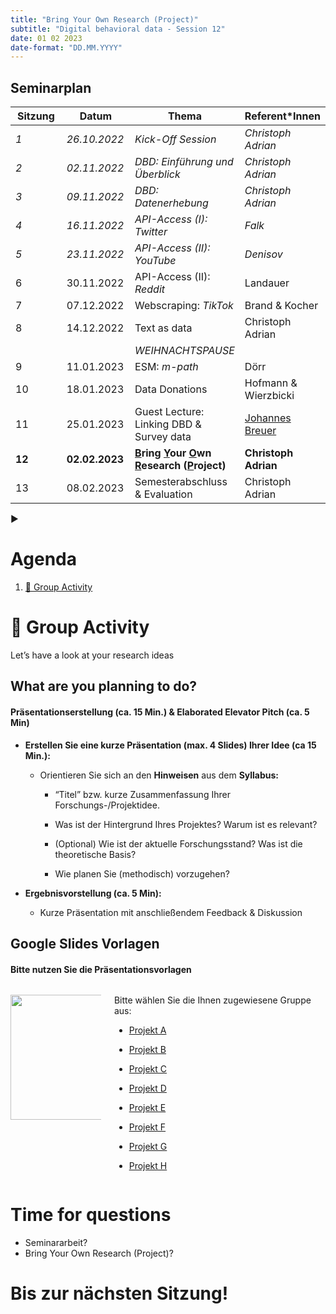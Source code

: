 ```yaml
---
title: "Bring Your Own Research (Project)" 
subtitle: "Digital behavioral data - Session 12"
date: 01 02 2023
date-format: "DD.MM.YYYY"
---
```


## Seminarplan {.smaller}

| Sitzung                                                | Datum                                                           | Thema                                                                                                           | Referent\*Innen                                                       |
|------------------|------------------|--------------------|------------------|
| [*1*]{.rn rn-type="strike-through" rn-color="#E6002E"} | [*26.10.2022*]{.rn rn-type="strike-through" rn-color="#E6002E"} | [*Kick-Off Session*]{.rn rn-type="strike-through" rn-color="#E6002E"}                                           | [*Christoph Adrian*]{.rn rn-type="strike-through" rn-color="#E6002E"} |
| [*2*]{.rn rn-type="strike-through" rn-color="#E6002E"} | [*02.11.2022*]{.rn rn-type="strike-through" rn-color="#E6002E"} | [*DBD: Einführung und Überblick*]{.rn rn-type="strike-through" rn-color="#E6002E"}                              | [*Christoph Adrian*]{.rn rn-type="strike-through" rn-color="#E6002E"} |
| [*3*]{.rn rn-type="strike-through" rn-color="#E6002E"} | [*09.11.2022*]{.rn rn-type="strike-through" rn-color="#E6002E"} | [*DBD: Datenerhebung*]{.rn rn-type="strike-through" rn-color="#E6002E"}                                         | [*Christoph Adrian*]{.rn rn-type="strike-through" rn-color="#E6002E"} |
| [*4*]{.rn rn-type="highlight"}                         | [*16.11.2022*]{.rn rn-type="highlight"}                         | [*API-Access (I): Twitter*]{.rn rn-type="highlight"}                                                            | [*Falk*]{.rn rn-type="highlight"}                                     |
| *5*                                                    | *23.11.2022*                                                    | *API-Access (II): YouTube*                                                                                      | *Denisov*                                                             |
| 6                                                      | 30.11.2022                                                      | API-Access (II): *Reddit*                                                                                       | Landauer                                                              |
| 7                                                      | 07.12.2022                                                      | Webscraping: *TikTok*                                                                                           | Brand & Kocher                                                        |
| 8                                                      | 14.12.2022                                                      | Text as data                                                                                                    | Christoph Adrian                                                      |
|                                                        |                                                                 | *WEIHNACHTSPAUSE*                                                                                               |                                                                       |
| 9                                                      | 11.01.2023                                                      | ESM: *m-path*                                                                                                   | Dörr                                                                  |
| 10                                                     | 18.01.2023                                                      | Data Donations                                                                                                  | Hofmann & Wierzbicki                                                  |
| 11                                                     | 25.01.2023                                                      | Guest Lecture: Linking DBD & Survey data                                                                        | [Johannes Breuer](https://www.johannesbreuer.com/)                    |
| **12**                                                 | **02.02.2023**                                                  | [**B**]{.underline}**ring [Y]{.underline}our [O]{.underline}wn [R]{.underline}esearch ([P]{.underline}roject)** | **Christoph Adrian**                                                  |
| 13                                                     | 08.02.2023                                                      | Semesterabschluss & Evaluation                                                                                  | Christoph Adrian                                                      |

::: notes
▶️
:::

# Agenda {background-image="../../../img/background_agenda.png"}

1.  [👥 Group Activity]

# 👥 Group Activity {background-image="../../../img/background_group_activity.png"}

Let's have a look at your research ideas

## What are you planning to do?

#### Präsentationserstellung (ca. 15 Min.) & Elaborated Elevator Pitch (ca. 5 Min) 

-   **Erstellen Sie eine kurze Präsentation (max. 4 Slides) Ihrer Idee (ca 15 Min.):**

    -   Orientieren Sie sich an den **Hinweisen** aus dem **Syllabus:**

        -   "Titel" bzw. kurze Zusammenfassung Ihrer Forschungs-/Projektidee.

        -   Was ist der Hintergrund Ihres Projektes? Warum ist es relevant?

        -   (Optional) Wie ist der aktuelle Forschungsstand? Was ist die theoretische Basis?

        -   Wie planen Sie (methodisch) vorzugehen?

-   **Ergebnisvorstellung (ca. 5 Min):**

    -   Kurze Präsentation mit anschließendem Feedback & Diskussion

## Google Slides Vorlagen

#### Bitte nutzen Sie die Präsentationsvorlagen

::: columns
::: {.column width="30%"}
![](img/google_slides.svg){width="200"}
:::

::: {.column width="70%"}
Bitte wählen Sie die Ihnen zugewiesene Gruppe aus:

-   [Projekt A](https://docs.google.com/presentation/d/1hI-XfLxWw2CskZg5xVQXsv8lC9mhUEMu5vMKy0v7UvE/edit?usp=sharing)

-   [Projekt B](https://docs.google.com/presentation/d/1DiS5TXKQLJS0VhdFuL4zDiFRGHtp67Roi3ZW4RiFWEo/edit?usp=sharing)

-   [Projekt C](https://docs.google.com/presentation/d/1dXZUdiHYo1OroSWUEp6li7C2zN95n8VICck1F5dNxDQ/edit?usp=sharing)

-   [Projekt D](https://docs.google.com/presentation/d/1R-pNipBrlt0za_S4HlrltEYb8q_NdAWBuJftLA0X0nE/edit?usp=sharing)

-   [Projekt E](https://docs.google.com/presentation/d/1J4idjvbRrT71djRNdE61rJauOqyS6Zs8PXl0mRWG8TY/edit?usp=sharing)

-   [Projekt F](https://docs.google.com/presentation/d/1H1UwVbDZQS3x-okW5t3K7V9CpCmNkMOIcLjGuv9a8bo/edit?usp=sharing)

-   [Projekt G](https://docs.google.com/presentation/d/1Od4yH1v0NpJlzghv8tP5V-AKtXGVnG9plEQlLOTChPY/edit?usp=sharing)

-   [Projekt H](https://docs.google.com/presentation/d/1BR9nYNhOoE1aJksxOqXS3cdsTmR1_Zr1HgwaO97vMME/edit?usp=sharing)
:::
:::

# Time for questions {background-image="../../../img/background_questions.png"}

::: notes
-   Seminararbeit?
-   Bring Your Own Research (Project)?
:::

# Bis zur nächsten Sitzung! {.unlisted background-image="../../../img/background_end_of_session.png"}

## 
